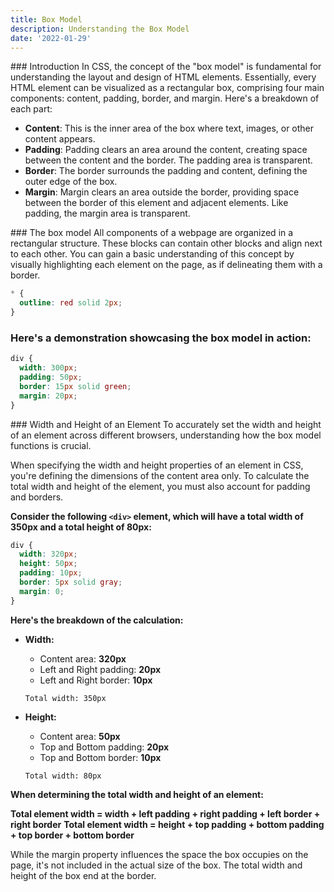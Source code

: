 ```yaml
---
title: Box Model
description: Understanding the Box Model
date: '2022-01-29'
---
```


<Section>
### Introduction
In CSS, the concept of the "box model" is fundamental for understanding the layout and design of HTML elements. Essentially, every HTML element can be visualized as a rectangular box, comprising four main components: content, padding, border, and margin. Here's a breakdown of each part:

<MDXImage 
  src='/images/lesson-images/l4/box_model.png'
  alt='box model'
  width={400}
  height={225}
/>

- **Content**: This is the inner area of the box where text, images, or other content appears.
- **Padding**: Padding clears an area around the content, creating space between the content and the border. The padding area is transparent.
- **Border**: The border surrounds the padding and content, defining the outer edge of the box.
- **Margin**: Margin clears an area outside the border, providing space between the border of this element and adjacent elements. Like padding, the margin area is transparent.

</Section>
<Section>
### The box model
All components of a webpage are organized in a rectangular structure. These blocks can contain other blocks and align next to each other. You can gain a basic understanding of this concept by visually highlighting each element on the page, as if delineating them with a border.

```css
* {
  outline: red solid 2px;
}
```

<MDXImage 
  src='/images/lesson-images/l4/outline-sample.png'
  alt='outline demo'
  width={400}
  height={225}
/>

### Here's a demonstration showcasing the box model in action:
```css
div {
  width: 300px;
  padding: 50px;
  border: 15px solid green;
  margin: 20px;
}
```
</Section>
<Section>
### Width and Height of an Element
To accurately set the width and height of an element across different browsers, understanding how the box model functions is crucial.

When specifying the width and height properties of an element in CSS, you're defining the dimensions of the content area only. To calculate the total width and height of the element, you must also account for padding and borders.

**Consider the following `<div>` element, which will have a total width of 350px and a total height of 80px:**
```css
div {
  width: 320px;
  height: 50px;
  padding: 10px;
  border: 5px solid gray;
  margin: 0;
}
```
**Here's the breakdown of the calculation:**
- **Width:**
  - Content area: **320px**
  - Left and Right padding: **20px**
  - Left and Right border: **10px**

  `Total width: 350px`
- **Height:**
  - Content area: **50px**
  - Top and Bottom padding: **20px**
  - Top and Bottom border: **10px**
  
  `Total width: 80px`

**When determining the total width and height of an element:**

**Total element width = width + left padding + right padding + left border + right border**
**Total element width = height + top padding + bottom padding + top border + bottom border**

<Card variant='notes'>
While the margin property influences the space the box occupies on the page, it's not included in the actual size of the box. The total width and height of the box end at the border.
</Card>

</Section>